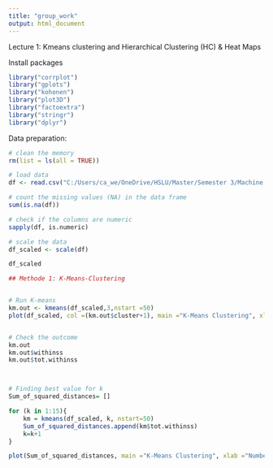 ```yaml
---
title: "group_work"
output: html_document
---
```

Lecture 1: Kmeans clustering and Hierarchical Clustering (HC) & Heat Maps

Install packages
```r
library("corrplot")
library("gplots")
library("kohonen")
library("plot3D")
library("factoextra")
library("stringr")
library("dplyr")
```

Data preparation:
```r
# clean the memory
rm(list = ls(all = TRUE)) 

# load data
df <- read.csv("C:/Users/ca_we/OneDrive/HSLU/Master/Semester 3/Machine Learning 2/Projektarbeit/winequality-red.csv")

# count the missing values (NA) in the data frame
sum(is.na(df))

# check if the columns are numeric
sapply(df, is.numeric)

```

```r
# scale the data
df_scaled <- scale(df)

df_scaled

```
```r
## Methode 1: K-Means-Clustering


# Run K-means
km.out <- kmeans(df_scaled,3,nstart =50)
plot(df_scaled, col =(km.out$cluster+1), main ="K-Means Clustering", xlab ="", ylab ="", pch =20, cex =2)


# Check the outcome
km.out
km.out$withinss
km.out$tot.withinss



# Finding best value for k
Sum_of_squared_distances= []

for (k in 1:15){
    km = kmeans(df_scaled, k, nstart=50)
    Sum_of_squared_distances.append(km$tot.withinss)
    k=k+1
}

plot(Sum_of_squared_distances, main ="K-Means Clustering", xlab ="Number of Clusters", ylab ="Total within-cluster sum of squares", pch =20, cex =2)


```



